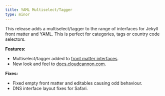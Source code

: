 ```yaml
---
title: YAML Multiselect/Tagger
type: minor
---
```



This release adds a multiselect/tagger to the range of interfaces for Jekyll front matter and YAML. This is perfect for categories, tags or country code selectors.

**Features:**

* Multiselect/tagger added to [front matter interfaces](/documentation/edit/interfaces/front-matter-editor/).
* New look and feel to [docs.cloudcannon.com](http://docs.cloudcannon.com/).


**Fixes:**

* Fixed empty front matter and editables causing odd behaviour.
* DNS interface layout fixes for Safari.